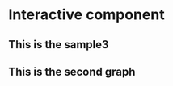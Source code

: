 # Interactive component

<h2>This is the sample3</h2>

<meta charset="utf-8">
<style>

.background {
  fill: #eee;
  opacity: 0;
  pointer-events: all;
}

.map-layer {
  fill: #fff;
  stroke: #aaa;
}


.effect-layer{
  pointer-events:none;
}


text{
  font-family: 'Helvetica Neue', Helvetica, Arial, sans-serif;
  font-weight: 300;
}

text.big-text{
  font-size: 30px;
  font-weight: 400;
}

.effect-layer text{
  font-size: 12px;
}

</style>
<body>


<script src="https://d3js.org/d3.v7.js"></script>
<div id = "graph1"></div>

<h2> This is the second graph </h2>

<div id = "graph2"></div>
<script>
var width = 960,
    height = 500,
    centered;

// Define color scale
var color = d3.scaleLinear()
  .domain([1, 20])
  .clamp(true)
  .range(['#fff', '#409A99']);

var projection = d3.geoMercator()
  .scale(45000)
  // Center the Map in Colombia
  .center([-73.935242, 40.730610])
  .translate([width / 2, height / 2]);

var path = d3.geoPath()
  .projection(projection);

var svg = d3.select('div#graph1')
  .append('svg')
  .attr('width', width)
  .attr('height', height);

svg.append('rect')
  .attr('class', 'background')
  .attr('width', width)
  .attr('height', height);

svg.append("circle")
  .attr("cx",200)
  .attr("cy",130)
  .attr("r", 9)
  .style("fill", "orange")
  
svg.append("circle")
  .attr("cx",200)
  .attr("cy",160)
  .attr("r", 9)
  .style("fill", "lightblue")
  
svg.append("circle")
  .attr("cx",200)
  .attr("cy",190)
  .attr("r", 9)
  .style("fill", "green")
  
svg.append("circle")
  .attr("cx",200)
  .attr("cy",220)
  .attr("r", 9)
  .style("fill", "pink")

svg.append("circle")
  .attr("cx",200)
  .attr("cy",250)
  .attr("r", 9)
  .style("fill", "purple")

svg.append("text")
  .attr("x", 220)
  .attr("y", 130)
  .text("Manhattan")
  .style("font-size", "20px")
  .attr("alignment-baseline","middle")
  
svg.append("text")
  .attr("x", 220)
  .attr("y", 160)
  .text("Brooklyn")
  .style("font-size", "20px")
  .attr("alignment-baseline","middle")
  
svg.append("text")
  .attr("x", 220)
  .attr("y", 190)
  .text("Bronx")
  .style("font-size", "20px")
  .attr("alignment-baseline","middle")
  
svg.append("text")
  .attr("x", 220)
  .attr("y", 220)
  .text("Queens")
  .style("font-size", "20px")
  .attr("alignment-baseline","middle")

svg.append("text")
  .attr("x", 220)
  .attr("y", 250)
  .text("Staten Island")
  .style("font-size", "20px")
  .attr("alignment-baseline","middle")

svg.append("text")
  .attr("x", 280)
  .attr("y", 25)
  .text("Find Your District: ")
  .style("font-size", "35px")
  .attr("alignment-baseline","middle")
  
var g = svg.append('g');

var effectLayer = g.append('g')
  .classed('effect-layer', true);

var mapLayer = g.append('g')
  .classed('map-layer', true);

const bigText = g.append('text')
  .classed('big-text', true)
  .attr('x', 550)
  .attr('y', 33);

// Load map data
d3.json('https://raw.githubusercontent.com/alexjalali/remotelearningedav/main/School%20Districts.geojson').then(function(mapData) {
  var features = mapData.features;

  color.domain([0, 1]);

  mapLayer.selectAll('path')
      .data(features)
    .enter().append('path')
      .attr('d', path)
      .attr('vector-effect', 'non-scaling-stroke')
      .style('fill', fill)
      .on('mouseover', mouseover)
      .on('mouseout', mouseout);
});

function name(d){
  return d.properties.school_dist;
}


function fill(d){
  if(String(name(d)) == "1") return "orange";
  if(String(name(d)) == "2") return "orange";
  if(String(name(d)) == "3") return "orange";
  if(String(name(d)) == "4") return "orange";
  if(String(name(d)) == "5") return "orange";
  if(String(name(d)) == "6") return "orange";
  if(String(name(d)) == "31") return "purple";
  if(String(name(d)) == "7") return "green";
  if(String(name(d)) == "8") return "green";
  if(String(name(d)) == "9") return "green";
  if(String(name(d)) == "10") return "green";
  if(String(name(d)) == "11") return "green";
  if(String(name(d)) == "12") return "green";
  if(String(name(d)) == "24") return "pink";
  if(String(name(d)) == "25") return "pink";
  if(String(name(d)) == "26") return "pink";
  if(String(name(d)) == "27") return "pink";
  if(String(name(d)) == "28") return "pink";
  if(String(name(d)) == "29") return "pink";
  if(String(name(d)) == "30") return "pink";
  return "lightblue";
}

function mouseover(event, d){
  d3.select(this).style('fill', 'yellow');
  bigText
    .style('font-family', 'Helvetica Neue')
    .text("District " + String(name(d)));
}

function mouseout(d){
  mapLayer.selectAll('path')
    .style('fill', function(d){return centered && d===centered ? '#D5708B' : fill(d);});

  effectLayer.selectAll('text').transition()
    .style('opacity', 0)
    .remove();
  bigText
    .text("");
}


var svg2 = d3.select('div#graph2')
  .append('svg')
  .attr('width', width)
  .attr('height', height);

svg2.append('rect')
  .attr('class', 'background')
  .attr('width', width)
  .attr('height', height);

svg2.append("circle")
  .attr("cx",200)
  .attr("cy",130)
  .attr("r", 9)
  .style("fill", "orange")

var g2 = svg2.append('g');

var effectLayer2 = g2.append('g')
  .classed('effect-layer', true);

var mapLayer2 = g2.append('g')
  .classed('map-layer', true);

const bigText2 = g2.append('text')
  .classed('big-text', true)
  .attr('x', 20)
  .attr('y', 45);

d3.json('https://raw.githubusercontent.com/alexjalali/remotelearningedav/main/School%20Districts.geojson').then(function(mapData) {
  var features = mapData.features;

  color.domain([0, 1]);

  mapLayer2.selectAll('path')
      .data(features)
    .enter().append('path')
      .attr('d', path)
      .attr('vector-effect', 'non-scaling-stroke')
      .style('fill', fill)
      .on('mouseover', mouseover)
      .on('mouseout', mouseout2);
});

function mouseout2(d){
  mapLayer2.selectAll('path')
    .style('fill', function(d){return centered && d===centered ? '#D5708B' : fill(d);});

  effectLayer.selectAll('text').transition()
    .style('opacity', 0)
    .remove();
  bigText
    .text("");
}
</script>

